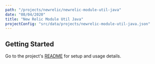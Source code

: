 ```yaml
---
path: "/projects/newrelic/newrelic-module-util-java"
date: "08/04/2020"
title: "New Relic Module Util Java"
projectConfig: "src/data/projects/newrelic-module-util-java.json"
---
```


## Getting Started

Go to the project's [README](https://github.com/newrelic/newrelic-module-util-java#readme) for setup and usage details.

<!--
<div className="responsive-video">
  <iframe width="560" height="315" src="https://www.youtube.com/embed/7wnav6Fu9T0" frameborder="0" allow="accelerometer; autoplay; encrypted-media; gyroscope; picture-in-picture" allowfullscreen></iframe>
</div>
<Link to="/cta">Install</Link>
## [Optional] Features
### [Optional] Feature 1
### [Optional] Feature 2
## [Required] Getting Started
### [Optional] Code example highlighting an extension or customization point

```js
import React, { useState } from 'react';
import PropTypes from 'prop-types';
// I'm a comment;
const aMadeUpFunction = () => {
if (myArray.length !== 100) {
  myArray.map((item, i) => item * i);
} else {
  return null
}
};
```
### [Optional] More details about the project
## [Optional] What people are saying
Praesent commodo cursus magna, vel scelerisque nisl consectetur et.
Maecenas faucibus mollis interdum. Lorem ipsum dolor sit amet,
consectetur adipiscing elit.
> [name="Leslie Webb"] Vitae enim egestas egestas at gravida arcu, amet in. Facilisis at
massa amet, aliquet dui semper. Sit placerat sed et ornare faucibus
egestas sit nisl, diam.
> [name="Bildad the Shuhite"] Aenean eu leo quam. Pellentesque ornare sem lacinia quam venenatis
vestibulum. Maecenas faucibus mollis interdum. Maecenas sed diam
eget risus varius blandit sit amet non magna.
-->
